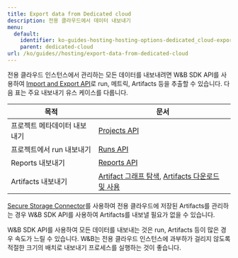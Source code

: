 ```yaml
---
title: Export data from Dedicated cloud
description: 전용 클라우드에서 데이터 내보내기
menu:
  default:
    identifier: ko-guides-hosting-hosting-options-dedicated_cloud-export-data-from-dedicated-cloud
    parent: dedicated-cloud
url: /ko/guides//hosting/export-data-from-dedicated-cloud
---
```


전용 클라우드 인스턴스에서 관리하는 모든 데이터를 내보내려면 W&B SDK API를 사용하여 [Import and Export API](/ko/ref/python/public-api/)로 run, 메트릭, Artifacts 등을 추출할 수 있습니다. 다음 표는 주요 내보내기 유스 케이스를 다룹니다.

| 목적 | 문서 |
|---------|---------------|
| 프로젝트 메타데이터 내보내기 | [Projects API](/ko/ref/python/public-api/projects/) |
| 프로젝트에서 run 내보내기 | [Runs API](/ko/ref/python/public-api/runs/) |
| Reports 내보내기 | [Reports API](/ko/guides/core/reports/clone-and-export-reports/) |
| Artifacts 내보내기 | [Artifact 그래프 탐색](/ko/guides/core/artifacts/explore-and-traverse-an-artifact-graph), [Artifacts 다운로드 및 사용](/ko/guides/core/artifacts/download-and-use-an-artifact/#download-and-use-an-artifact-stored-on-wb) |

[Secure Storage Connector](/ko/guides/models/app/settings-page/teams/#secure-storage-connector)를 사용하여 전용 클라우드에 저장된 Artifacts를 관리하는 경우 W&B SDK API를 사용하여 Artifacts를 내보낼 필요가 없을 수 있습니다.

<Note>
W&B SDK API를 사용하여 모든 데이터를 내보내는 것은 run, Artifacts 등이 많은 경우 속도가 느릴 수 있습니다. W&B는 전용 클라우드 인스턴스에 과부하가 걸리지 않도록 적절한 크기의 배치로 내보내기 프로세스를 실행하는 것이 좋습니다.
</Note>
